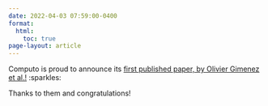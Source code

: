 ```yaml
---
date: 2022-04-03 07:59:00-0400
format:
  html:
    toc: true
page-layout: article
---
```


Computo is proud to announce its [first published paper, by Olivier Gimenez et al.!](https://computo.sfds.asso.fr/publications/) :sparkles:

Thanks to them and congratulations!
